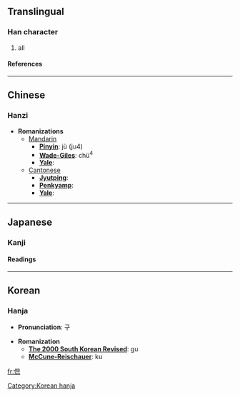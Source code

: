{{see|俱}}

==Translingual==
===Han character===
{{Han char|rad=人|as=08|sn=10|four=|canj=人月山金 (OBUC)}}
# all
====References====
{{Han ref|kx=0109.171|dkj=00724|hdz=10177.021|uh=5036|ud=20534}}
----

==Chinese==
===Hanzi===


* '''Romanizations'''
** [[Mandarin]]
*** '''[[Pinyin]]''': jù (ju4)
*** '''[[Wade-Giles]]''': chü<sup>4</sup>
*** '''[[Yale]]''': 
**[[Cantonese]]
***'''[[Jyutping]]''':
***'''[[Penkyamp]]''': 
***'''[[Yale]]''': 




----

==Japanese==
===Kanji===
{{ja-kanji|grade=|rs=人08}}
====Readings====
{{ja-readings|on=[[く]] (ku)|kun=[[ともに]] (tomoni)}}




----

==Korean==
===Hanja===

* '''Pronunciation''': 구

* '''Romanization'''
** '''[[The 2000 South Korean Revised Romanization|The 2000 South Korean Revised]]''': gu
** '''[[McCune-Reischauer]]''': ku
[[Category:Korean hanja]]

[[fr:倶]]